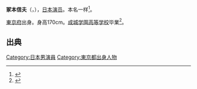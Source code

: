 {{Infobox entertainer
| type=男演员
| name = 塚本 信夫<br>冢本信夫
| 出生地 = {{flagicon|Japan}}[[日本|日本]][[東京府|東京府]]
| 生年 = 1933
| 生月 = 5
| 生日 = 7
| 逝世日期={{dda|1996|10|1|1933|5|7}}
| 职业 = [[演员|演员]]
| 活動時期 = 1958年 - 1996年
| 代表作 = '''电影'''<br />『[[さらばモスクワ愚連隊|さらばモスクワ愚連隊]]』<br />『[[遊びの時間は終らない|遊びの時間は終らない]]』<hr />'''电视剧'''<br />『[[ケンちゃんトコちゃん|ケンちゃんトコちゃん]]』<br />『[[杰克奥特曼|归来的奥特曼]]』<br />『[[假面骑士超级1|假面骑士超级1]]』<br />『[[无家可归的孩子_(1994年电视剧)#无家可归的孩子2|无家可归的孩子]]』
}}

'''冢本信夫'''（{{lang-ja|塚本 信夫 / つかもと のぶお}}，{{bd|1933年|5月7日|1996年|10月1日|}}），[[日本|日本]][[演员|演员]]。本名一样<ref name="profile1">{{Cite book|year=1994|title=日本タレント名鑑'94|pages=228|publisher=VIPタイムズ社|id=}}</ref>。
 
[[東京府|東京府]]出身。身高170cm。[[成城学園高等学校|成城学園高等学校]]毕業<ref name="profile2">{{Cite book|year=1972|title=日本タレント名鑑'73|pages=89|publisher=VIPタイムズ社|id=}}</ref>。

== 出典 ==
{{Reflist}}

{{日本人物小作品}}
{{normdaten}}
{{DEFAULTSORT:tuskamoto nobuo}}
[[Category:日本男演員|Category:日本男演員]]
[[Category:東京都出身人物|Category:東京都出身人物]]